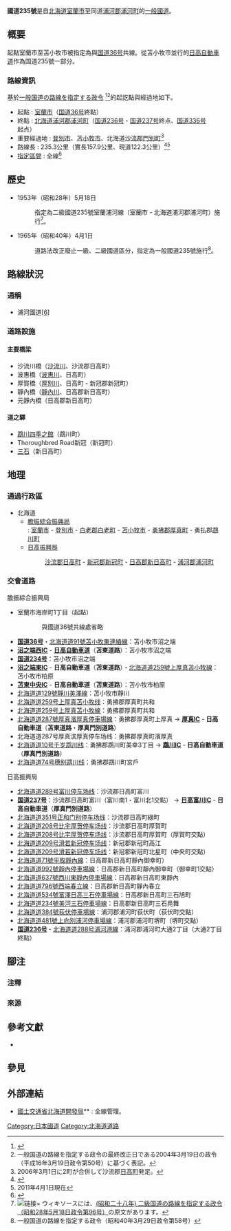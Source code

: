{{copyedit|time=2016-08-21T23:32:57+00:00}}
{{Infobox road
|system            = [[一般國道|一般國道]]
|marker_image      = [[File:_Japanese_National_Route_Sign_0235.svg|100px]]
|highway_name      =國道235號
|length    	   = 235.3| length_notes=（總長）<br />157.9公里（實長）<br />122.3公里（目前）
|starting_terminus = [[北海道|北海道]][[室蘭市|室蘭市]]
|主要經過都市      = 北海道[[苫小牧市|苫小牧市]]
|ending_terminus   = 北海道[[浦河郡|浦河郡]][[浦河町|浦河町]]
|junction          =  {{Jct|country=JPN|Route|36}}<br />{{Jct|country=JPN|Route|234}}<br />{{Jct|country=JPN|Route|237}}<br />{{Jct|country=JPN|Route|236}}
}}
'''國道235號'''是自[[北海道|北海道]][[室蘭市|室蘭市]]至同道[[浦河郡|浦河郡]][[浦河町|浦河町]]的[[一般國道|一般國道]]。

== 概要 ==
起點室蘭市至苫小牧市被指定為與[[国道36号|国道36号]]共線。從苫小牧市並行的[[日高自動車道|日高自動車道]]作為国道235號一部分。

=== 路線資訊 ===
基於[https://ja.wikisource.org/wiki/%E4%B8%80%E8%88%AC%E5%9B%BD%E9%81%93%E3%81%AE%E8%B7%AF%E7%B7%9A%E3%82%92%E6%8C%87%E5%AE%9A%E3%81%99%E3%82%8B%E6%94%BF%E4%BB%A4 一般国道の路線を指定する政令] {{Wayback|url=https://ja.wikisource.org/wiki/%E4%B8%80%E8%88%AC%E5%9B%BD%E9%81%93%E3%81%AE%E8%B7%AF%E7%B7%9A%E3%82%92%E6%8C%87%E5%AE%9A%E3%81%99%E3%82%8B%E6%94%BF%E4%BB%A4 |date=20201201002230 }}<ref>{{Cite web|url=http://law.e-gov.go.jp/htmldata/S40/S40SE058.html|title=一般国道の路線を指定する政令（昭和40年3月29日政令第58号）|accessdate=2013-06-07|work=法令データ提供システム|publisher=[[総務省|総務省]][[行政管理局|行政管理局]]|archive-url=https://web.archive.org/web/20130122224650/http://law.e-gov.go.jp/htmldata/S40/S40SE058.html|archive-date=2013-01-22|dead-url=yes}}</ref><ref group="注釈">一般国道の路線を指定する政令の最終改正日である2004年3月19日の政令（平成16年3月19日政令第50号）に基づく表記。</ref>的起訖點與經過地如下。
* 起點 : [[室蘭市|室蘭市]]（[[国道36号|国道36号]]終點）
* 終點 : [[北海道|北海道]][[浦河郡|浦河郡]][[浦河町|浦河町]]（[[国道236号|国道236号]]・[[国道237号|国道237号]]終点、[[国道336号|国道336号]]起点）
* 重要經過地 : [[登別市|登別市]]、[[苫小牧市|苫小牧市]]、北海道[[沙流郡|沙流郡]][[門別町|門別町]]<ref group="注釈">2006年3月1日に2町が合併して沙流郡[[日高町_(北海道)|日高町]]発足。</ref>
* 路線長 : 235.3公里（實長157.9公里、現道122.3公里）<ref>{{Cite web|url=http://www.mlit.go.jp/road/ir/ir-data/tokei-nen/2012/pdf/dgenkyou26.pdf|title=表26 一般国道の路線別、都道府県別道路現況|accessdate=2013-06-07|format=PDF|work=道路統計年報2012|publisher=[[国土交通省|国土交通省]][[道路局|道路局]]|deadurl=yes|archiveurl=https://web.archive.org/web/20130310090824/http://www.mlit.go.jp/road/ir/ir-data/tokei-nen/2012/pdf/dgenkyou26.pdf|archivedate=2013-03-10}}</ref><ref group="注釈">2011年4月1日現在</ref>
* [[指定区間|指定區間]] : 全線<ref>{{Cite web|url=http://law.e-gov.go.jp/htmldata/S33/S33SE164.html|title=一般国道の指定区間を指定する政令（昭和33年6月2日政令第164号）|accessdate=2013-06-07|work=法令データ提供システム|publisher=[[総務省|総務省]][[行政管理局|行政管理局]]|archive-url=https://web.archive.org/web/20080207065612/http://law.e-gov.go.jp/htmldata/S33/S33SE164.html|archive-date=2008-02-07|dead-url=yes}}</ref>

== 歷史 ==
* 1953年（昭和28年）5月18日
*: 指定為二級國道235號室蘭浦河線（室蘭市 - 北海道浦河郡浦河町）施行<ref><span><span>[[File:Wikisource-logo.svg|链接=]]</span></span><span></span><span> ウィキソースには、</span>[https://ja.wikisource.org/wiki/二級国道の路線を指定する政令 (昭和二十八年) 二級国道の路線を指定する政令（昭和28年5月18日政令第96号）]{{dead link|date=2017年12月 |bot=InternetArchiveBot |fix-attempted=yes }}<span>の原文があります。</span></ref>。
* 1965年（昭和40年）4月1日
*: 道路法改正廢止一級、二級國道區分，指定為一般國道235號施行<ref>一般国道の路線を指定する政令（昭和40年3月29日政令第58号）</ref>。

== 路線狀況 ==

=== 通稱 ===
* 浦河國道<span class="mw-ref" id="cite_ref-FOOTNOTE.E6.98.AD.E6.96.87.E7.A4.BE200610.2C_11_9-0" rel="dc:references">[[#cite_note-FOOTNOTE.E6.98.AD.E6.96.87.E7.A4.BE200610.2C_11-9|<span class="mw-reflink-text"><nowiki>[6]</nowiki></span>]]</span><span class="mw-ref" id="cite_ref-FOOTNOTE.E6.98.AD.E6.96.87.E7.A4.BE200610.2C_11_9-0" rel="dc:references"></span>

=== 道路設施 ===

==== 主要橋梁 ====
* 沙流川橋（[[沙流川|沙流川]]、沙流郡日高町）
* 波惠橋（[[波惠川|波惠川]]、日高町）
* 厚賀橋（[[厚別川_(日高町・新冠町)|厚別川]]、日高町 - 新冠郡新冠町）
* 靜內橋（[[靜內川|靜內川]]、日高郡新日高町）
* 元靜內橋（日高郡新日高町）

==== 道之驛 ====
* [[鵡川四季之館道之驛|鵡川四季之館]]（鵡川町）
* Thoroughbred Road新冠（新冠町）
* [[三石道之驛|三石]]（新日高町）

== 地理 ==

=== 通過行政區 ===
* 北海道
** [[膽振綜合振興局|膽振綜合振興局]]<br>
**: [[室蘭市|室蘭市]] - [[登別市|登別市]] - [[白老郡|白老郡]][[白老町|白老町]] - [[苫小牧市|苫小牧市]] - [[勇拂郡|勇拂郡]][[厚真町|厚真町]] - 勇払郡[[鵡川町|鵡川町]]
** [[日高振興局|日高振興局]]
**: [[沙流郡|沙流郡]][[日高町_(北海道)|日高町]] - [[新冠郡|新冠郡]][[新冠町|新冠町]] - [[日高郡_(北海道)|日高郡]][[新日高町|新日高町]] - [[浦河郡|浦河郡]][[浦河町|浦河町]]

=== 交會道路 ===
; 膽振綜合振興局
* 室蘭市海岸町1丁目（起點）
:: 與國道36號共線處省略
* '''[[国道36号|国道36号]]'''・[[北海道道91号苫小牧东连络线|北海道道91號苫小牧東連絡線]]：苫小牧市沼之端
* '''[[沼之端西IC|沼之端西IC]]''' - '''[[日高自動車道|日高自動車道]]'''（'''苫東道路'''）：苫小牧市沼之端
* '''[[國道234號|国道234号]]'''：苫小牧市沼之端
* '''[[沼之端東IC|沼之端東IC]]''' - '''日高自動車道'''（'''苫東道路'''）・[[北海道道259号上厚真苫小牧线|北海道道259號上厚真苫小牧線]]：苫小牧市柏原
* '''[[苫東中央IC|苫東中央IC]]''' - '''日高自動車道'''（'''苫東道路'''）：苫小牧市柏原
* [[北海道道129號靜川美澤線|北海道道129號靜川美澤線]]：苫小牧市靜川
* [[北海道道259号上厚真苫小牧线|北海道道259号上厚真苫小牧线]]：勇拂郡厚真町共和
* [[北海道道259号上厚真苫小牧線|北海道道259号上厚真苫小牧線]]：勇拂郡厚真町共和
* [[北海道道287號厚真濱厚真停車場線|北海道道287號厚真濱厚真停車場線]]：勇拂郡厚真町上厚真 → '''[[厚真IC|厚真IC]]''' - '''日高自動車道'''（'''苫東道路'''・'''厚真門別道路'''）
* 北海道道287号厚真滨厚真停车场线：勇拂郡厚真町濱厚真
* [[北海道道10号千岁鹉川线|北海道道10号千岁鹉川线]]：勇拂郡鵡川町美幸3丁目 → '''[[鵡川IC|鵡川IC]]''' - '''日高自動車道'''（'''厚真門別道路'''）
* [[北海道道74号穗别鹉川线|北海道道74号穗别鹉川线]]：勇拂郡鵡川町宮戶
; 日高振興局
* [[北海道道289号富川停车场线|北海道道289号富川停车场线]]：沙流郡日高町富川
* '''[[国道237号|国道237号]]'''：沙流郡日高町富川（富川南1・富川北1交點） → '''[[日高富川IC|日高富川IC]]''' - '''日高自動車道'''（'''厚真門別道路'''）
* [[北海道道351号正和门别停车场线|北海道道351号正和门别停车场线]]：沙流郡日高町綠町
* [[北海道道208号比宇厚贺停车场线|北海道道208号比宇厚贺停车场线]]：沙流郡日高町厚賀町
* [[北海道道208号比宇厚贺停车场线|北海道道208号比宇厚贺停车场线]]：沙流郡日高町厚賀町（厚賀町交點）
* [[北海道道209号滑若新冠停车场线|北海道道209号滑若新冠停车场线]]：新冠郡新冠町高江
* [[北海道道209号滑若新冠停车场线|北海道道209号滑若新冠停车场线]]：新冠郡新冠町北星町（中央町交點）
* [[北海道道71號平取靜內線|北海道道71號平取靜內線]]：日高郡新日高町靜內御幸町）
* [[北海道道992號靜內停車場線|北海道道992號靜內停車場線]]：日高郡新日高町靜內御幸町（御幸町1交點）
* [[北海道道637號西川東靜內停車場線|北海道道637號西川東靜內停車場線]]：日高郡新日高町東靜內
* [[北海道道796號西端春立線|北海道道796號西端春立線]]：日高郡新日高町靜內春立
* [[北海道道534號富澤日高三石停車場線|北海道道534號富澤日高三石停車場線]]：日高郡新日高町三石旭町
* [[北海道道234號美河三石停車場線|北海道道234號美河三石停車場線]]：日高郡新日高町三石鳧舞
* [[北海道道384號荻伏停車場線|北海道道384號荻伏停車場線]]：浦河郡浦河町荻伏町（荻伏町交點）
* [[北海道道481號上向別浦河停車場線|北海道道481號上向別浦河停車場線]]：浦河郡浦河町堺町（堺町交點）
* '''[[国道236号|国道236号]]'''・[[北海道道288号浦河港線|北海道道288号浦河港線]]：浦河郡浦河町大通2丁目（大通2丁目終點）

== 腳注 ==

=== 注釋 ===
{{Reflist|group=注釈}}

=== 來源 ===
<div class="reflist" style="list-style-type: decimal;">
<references /></div>

== 參考文獻 ==
* {{Citation|title=ツーリングマップル 北海道|year=2006|author=昭文社|edition=2006年3版4刷|publisher=[[昭文社|昭文社]]|isbn=4-398-65571-9}}

== 參見 ==

== 外部連結 ==
* [http://www.hkd.mlit.go.jp 國土交通省北海道開發局]** {{Wayback|url=http://www.hkd.mlit.go.jp/ |date=20111021081740 }} : 全線管理。
{{日本一般國道列表}}
[[Category:日本國道|Category:日本國道]]
[[Category:北海道道路|Category:北海道道路]]